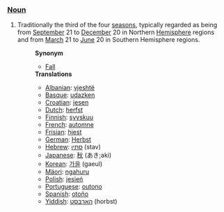 ===[[Noun]]===
# Traditionally the third of the four [[season]]s, typically regarded as being from [[September]] 21 to [[December]] 20 in Northern [[Hemisphere]] regions and from [[March]] 21 to [[June]] 20 in Southern Hemisphere regions.
#:'''Synonym'''
#:*[[Fall]]
#:'''Translations'''
#:*[[Albanian]]: [[vjeshtë]]
#:*[[Basque]]: [[udazken]]
#:*[[Croatian]]: [[jesen]]
#:*[[Dutch]]: [[herfst]]
#:*[[Finnish]]: [[syyskuu]]
#:*[[French]]: [[automne]]
#:*[[Frisian]]: [[hjest]]
#:*[[German]]: [[Herbst]]
#:*[[Hebrew]]: [[סתיו]] (stav)
#:*[[Japanese]]: [[秋]] (あき;aki)
#:*[[Korean]]: [[가을]] (gaeul)
#:*[[Mäori]]: [[ngahuru]]
#:*[[Polish]]: [[jesień]]
#:*[[Portuguese]]: [[outono]]
#:*[[Spanish]]: [[otoño]]
#:*[[Yiddish]]: [[האַרבּסט]] (horbst)